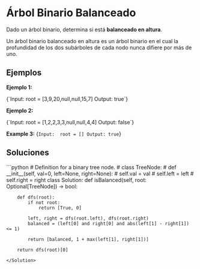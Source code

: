 # Árbol Binario Balanceado

Dado un árbol binario, determina si está **balanceado en altura**.

Un árbol binario balanceado en altura es un árbol binario en el cual la profundidad de los dos subárboles de cada nodo nunca difiere por más de uno.

## Ejemplos

**Ejemplo 1:**
<SmartFigure
	id="arbol-binario-1"
	src="/leetcode/fig21.jpg"
	alt="Árbol binario 1"
	caption="Árbol binario 1"
	size="large"
/>

<TerminalOutput>
{`Input:  root = [3,9,20,null,null,15,7]
Output: true`}
</TerminalOutput>

**Ejemplo 2:**
<SmartFigure
	id="arbol-binario-2"
	src="/leetcode/fig22.jpg"
	alt="Árbol binario 2"
	caption="Árbol binario 2"
	size="large"
/>

<TerminalOutput>
{`Input:  root = [1,2,2,3,3,null,null,4,4]
Output: false`}
</TerminalOutput>

**Example 3:**
<TerminalOutput>
{`Input:  root = []
Output: true`}
</TerminalOutput>

## Soluciones

<Solution title="Python" icon="Python">
```python
# Definition for a binary tree node.
# class TreeNode:
#     def __init__(self, val=0, left=None, right=None):
#         self.val = val
#         self.left = left
#         self.right = right
class Solution:
    def isBalanced(self, root: Optional[TreeNode]) -> bool:
        
        def dfs(root):
            if not root:
                return [True, 0]

            left, right = dfs(root.left), dfs(root.right)
            balanced = (left[0] and right[0] and abs(left[1] - right[1]) <= 1)

            return [balanced, 1 + max(left[1], right[1])]

        return dfs(root)[0]
``` 
</Solution>
